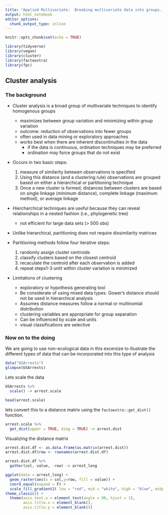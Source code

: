 ```yaml
---
title: "Applied Multivariate:  Breaking multivariate data into groups. Part 1."
output: html_notebook
editor_options: 
  chunk_output_type: inline
---
```


```r
knitr::opts_chunk$set(echo = TRUE)
```

```r
library(tidyverse)
library(vegan)
library(cluster)
library(factoextra)
library(fpc)
```

## Cluster analysis

### The background

- Cluster analysis is a broad group of multivariate techniques to identify homogenous groups
    - maximizes between group variation and minimizing within group variation 
    - outcome:  reduction of observations into fewer groups
    - often used in data mining or exploratory approaches
    - works best when there are inherent discontinuities in the data
         -  if the data is continuous, ordination techniques may be preferred
         - ordination may force groups that do not exist 
         
- Occurs in two basic steps:
    1. measure of similarity betewen observations is specified
    2. Using this distance (and a clustering rule) observations are grouped based on either a hierarchical or partitioning technique
    3.  Once a new cluster is formed, distances between clusters are based on single linkage (minimum distance), complete linkage (maximum method), or average linkage

- Hiercharchical techniques are useful because they can reveal relationships in a nested fashion (i.e., phylogenetic tree)
    - not efficient for large data sets (> 500 obs)
    
- Unlike hierarchical, partitioning does not require dissimilarity matrices

- Partitioning methods follow four iterative steps:
    1. randomly assign cluster centroids
    2. classify clusters based on the closest centroid
    3. recaculate the centroid after each observation is added
    4. repeat steps1-3 until within cluster variation is minimized

- Limitations of clustering
    - exploratory or hypothesis generating tool
    - Be considerate of using mixed data types.  Gower's distance should not be used in hierarchical analysis
    - Assumes distance measures follow a normal or multinomial distribution
    - clustering variables are appropriate for group separation
    - Can be influenced by scale and units
    - visual classifications are selective

### Now on to the doing

We are going to use non-ecological data in this excersize to illustrate the different types of data that can be incorporated into this type of analysis

```r
data("USArrests")
glimpse(USArrests)
```

Lets scale the data 
```r
USArrests %>% 
  scale() -> arrest.scale

head(arrest.scale)
```

lets convert this to a distance matrix using the `factoextra::get_dist()` function.

```r
arrest.scale %>% 
  get_dist(upper = TRUE, diag = TRUE) -> arrest.dist
```

Visualizing the distance matrix

```r

arrest.dist.df <- as.data.frame(as.matrix(arrest.dist))
arrest.dist.df$row <- rownames(arrest.dist.df)

arrest.dist.df %>% 
  gather(col, value, -row) -> arrest_long
```

```r
ggplot(data = arrest_long) +
  geom_raster(aes(x = col,y=row, fill = value)) +
  coord_equal(expand = F) +
  scale_fill_gradient2( low = "red", mid = "white", high = "blue", midpoint = 3) +
theme_classic() +
  theme(axis.text.x = element_text(angle = 90, hjust = 1),
        axis.title.x = element_blank(),
        axis.title.y = element_blank())
```

 
